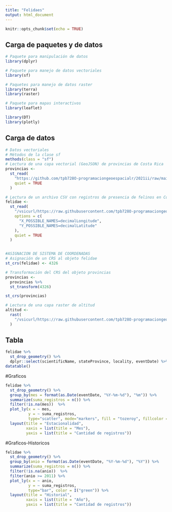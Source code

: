 ```yaml
---
title: "Felidaes"
output: html_document
---
```


```r
knitr::opts_chunk$set(echo = TRUE)
```

## Carga de paquetes y de datos
```r
# Paquete para manipulación de datos
library(dplyr)

# Paquete para manejo de datos vectoriales
library(sf)

# Paquetes para manejo de datos raster
library(terra)
library(raster)

# Paquete para mapas interactivos
library(leaflet)

library(DT)
library(plotly)

```

## Carga de datos

```r
# Datos vectoriales
# Métodos de la clase sf
methods(class = "sf")
# Lectura de una capa vectorial (GeoJSON) de provincias de Costa Rica
provincias <-
  st_read(
    "https://github.com/tpb728O-programaciongeoespacialr/2021ii/raw/main/datos/ign/delimitacion-territorial-administrativa/provincias.geojson",
    quiet = TRUE
  )

# Lectura de un archivo CSV con registros de presencia de felinos en Costa Rica
felidae <-
  st_read(
    "/vsicurl/https://raw.githubusercontent.com/tpb728O-programaciongeoespacialr/2021ii/main/datos/gbif/felidae.csv",
    options = c(
      "X_POSSIBLE_NAMES=decimalLongitude",
      "Y_POSSIBLE_NAMES=decimalLatitude"
    ),
    quiet = TRUE
  )


#ASIGNACION DE SISTEMA DE COORDENADAS
# Asignación de un CRS al objeto felidae
st_crs(felidae) <- 4326

# Transformación del CRS del objeto provincias
provincias <-
  provincias %>%
  st_transform(4326)

st_crs(provincias)

# Lectura de una capa raster de altitud
altitud <-
  rast(
    "/vsicurl/https://raw.githubusercontent.com/tpb728O-programaciongeoespacialr/2021ii/master/datos/worldclim/altitud.tif"
  )
```

## Tabla
```r
felidae %>%
  st_drop_geometry() %>%
  dplyr::select(scientificName, stateProvince, locality, eventDate) %>% 
datatable()

```

#Graficos
```r
felidae %>%
  st_drop_geometry() %>%
  group_by(mes = format(as.Date(eventDate, "%Y-%m-%d"), "%m")) %>%
  summarize(suma_registros = n()) %>%
  filter(!is.na(mes))  %>%
  plot_ly(x = ~ mes,
          y = ~ suma_registros,
          type="scatter", mode="markers", fill = "tozeroy", fillcolor = "green") %>%
  layout(title = "Estacionalidad",
         xaxis = list(title = "Mes"),
         yaxis = list(title = "Cantidad de registros"))

```

#Graficos-Historicos
```r
felidae %>%
  st_drop_geometry() %>%
  group_by(anio = format(as.Date(eventDate, "%Y-%m-%d"), "%Y")) %>%
  summarize(suma_registros = n()) %>%
  filter(!is.na(anio))  %>%
  filter(anio >= 2011) %>%
  plot_ly(x = ~ anio,
          y = ~ suma_registros,
          type="bar", color = I("green")) %>%
  layout(title = "Historial",
         xaxis = list(title = "Año"),
         yaxis = list(title = "Cantidad de registros"))

```


